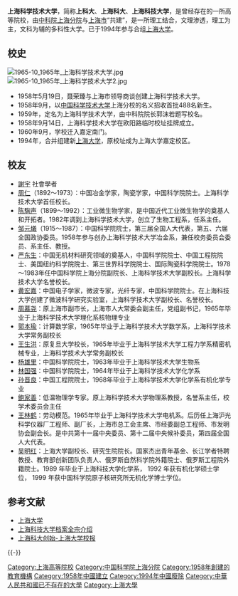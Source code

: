 {{trivia|time=2009-08-23T07:26:17+00:00}}

{{Otheruses|上海科技大学|subject=曾经存在的上海科学技术大学|other= 中国科学院与上海市共建的上海科技大学（ShanghaiTech） }} 
{{高校
|名称    =上海科学技术大学
|外文名  =
|图像    =
|图像说明=
|校训    =
|建校    =1958年
|闭校    =1994年
|类型    =公立
|校长    =
|院长    =
|书记    =
|教师    =
|职工    =
|学生    =
|地址    ={{CHN}}[[上海市|上海市]]嘉定区南门
|校园环境=
|面积    =
|代表色  =
|隶属    =[[中科院上海分院|中科院上海分院]]、[[上海市|上海市]]
|邮编    =
|电话    =
|网站    =
|标志    =
|脚注    =
}}

'''上海科学技术大学'''，简称'''上科大'''、'''上海科大'''、'''上海科技大学'''，是曾经存在的一所高等院校，由[[中科院上海分院|中科院上海分院]]与[[上海市|上海市]]“共建”，是一所理工结合，文理渗透，理工为主，文科为辅的多科性大学。已于1994年参与合组[[上海大学|上海大学]]。

== 校史 ==
[[File:1965-10_1965年_上海科学技术大学.jpg|thumb]]
[[File:1965-10_1965年_上海科学技术大学2.jpg|thumb]]

* 1958年5月19日，聂荣臻与上海市领导商谈创建上海科学技术大学。
* 1958年9月，以[[中国科学技术大学|中国科学技术大学]]上海分校的名义招收首批488名新生。
* 1959年，定名为上海科学技术大学，由中科院院长郭沫若题写校名。
* 1958年9月14日，上海科学技术大学在欧阳路临时校址挂牌成立。
* 1960年9月，学校迁入嘉定南门。
* 1994年，合并组建新[[上海大学|上海大学]]，原校址成为上海大学嘉定校区。

== 校友 ==
* [[謝宇|謝宇]] 社會學者
* [[周仁|周仁]]（1892～1973）：中国冶金学家，陶瓷学家，中国科学院院士。上海科学技术大学首任校长。
* [[陈騊声|陈騊声]]（1899～1992）：工业微生物学家，是中国近代工业微生物学的奠基人和开拓者。1982年调到上海科学技术大学，创立了生物工程系，任系主任。
* [[邹元爔|邹元爔]]（1915～1987）：中国科学院院士，第三届全国人大代表，第五、六届全国政协委员。1958年参与创办上海科学技术大学冶金系，兼任校务委员会委员、系主任、教授。
* [[严东生|严东生]]：中国无机材料研究领域的奠基人，中国科学院院士、中国工程院院士、美国纽约科学院院士、第三世界科学院院士、国际陶瓷科学院院士。1978～1983年任中国科学院上海分院副院长、上海科学技术大学副校长。上海科学技术大学名誉校长。
* [[黄宏嘉|黄宏嘉]]：中国电子学家，微波专家，光纤专家，中国科学院院士。在上海科技大学创建了微波科学研究实验室，上海科学技术大学副校长、名誉校长。
* [[周慕尧|周慕尧]]：原上海市副市长，上海市人大常委会副主任，党组副书记，1965年毕业于上海科学技术大学理化系核物理专业
* [[郭本瑜|郭本瑜]]：计算数学家，1965年毕业于上海科学技术大学数学系，上海科学技术大学常务副校长
* [[王生洪|王生洪]]：原复旦大学校长，1965年毕业于上海科学技术大学工程力学系精密机械专业，上海科学技术大学常务副校长
* [[杨雄里|杨雄里]]：中国科学院院士，1963年毕业于上海科学技术大学生物系
* [[林国强_(1943年)|林国强]]：中国科学院院士，1964年毕业于上海科学技术大学化学系
* [[孙晋良|孙晋良]]：中国工程院院士，1968年毕业于上海科学技术大学化学系有机化学专业
* [[鲍家善|鲍家善]]：低温物理学专家。原上海科学技术大学物理系教授，名誉系主任，校学术委员会主任
* [[王林鹤|王林鹤]]：劳动模范。1965年毕业于上海科学技术大学电机系。后历任上海沪光科学仪器厂工程师、副厂长，上海市总工会主席、市经委副总工程师、市发明协会副会长。是中共第十一届中央委员、第十二届中央候补委员，第四届全国人大代表。
* [[吴明红|吴明红]]：上海大学副校长、研究生院院长。国家杰出青年基金、长江学者特聘教授、教育部创新团队负责人、俄罗斯自然科学院外籍院士、俄罗斯工程院外籍院士。1989 年毕业于上海科技大学化学系， 1992 年获有机化学硕士学位， 1999 年获中国科学院原子核研究所无机化学博士学位。

== 参考文献 ==
{{Reflist}}
* [[上海大学|上海大学]]
* [https://web.archive.org/web/20110121140609/http://202.121.197.77/wyzz/finish/gqgk/gcjs/shkjdxdaqz.htm 上海科技大学档案全宗介绍]
* [https://web.archive.org/web/20160305165738/http://shdx.cuepa.cn/show_more.php?doc_id=38809 上海科大创始-上海大学校报]

{{-}}
{{上海高等院校列表}}
{{上海大学}}

{{DEFAULTSORT:Shanghai}}
[[Category:上海高等院校|Category:上海高等院校]]
[[Category:中国科学院上海分院|Category:中国科学院上海分院]]
[[Category:1958年創建的教育機構|Category:1958年創建的教育機構]]
[[Category:1958年中國建立|Category:1958年中國建立]]
[[Category:1994年中國廢除|Category:1994年中國廢除]]
[[Category:中華人民共和國已不存在的大學|Category:中華人民共和國已不存在的大學]]
[[Category:上海大學|Category:上海大學]]